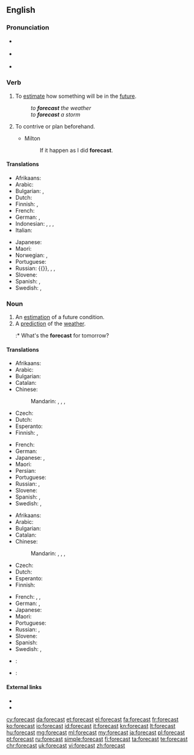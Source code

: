 ==English==
{{wikipedia}}

===Pronunciation===
* {{a|GenAm}} {{IPA|/ˈfɔɹkæst/}}
* {{a|RP}} {{IPA|/ˈfɔːkɑːst/}}
* {{audio|en-us-forecast.ogg|Audio (US)}}

===Verb===
{{en-verb|forecasts|forecasting|'''forecast''' or '''[[forecasted]]'''}}

# To [[estimate]] how something will be in the [[future]].
#: ''to '''forecast''' the weather''
#: ''to '''forecast''' a storm''
# {{context|obsolete|lang=en}} To contrive or plan beforehand.
#* Milton
#*: If it happen as I did '''forecast'''.

====Translations====
{{trans-top|estimate future conditions}}
* Afrikaans: {{t|af|voorspel}}
* Arabic: {{t-|ar|يتنبئ}}
* Bulgarian: {{t+|bg|предви́ждам|sc=Cyrl}}, {{t+|bg|предска́звам|sc=Cyrl}}
* Dutch: {{t+|nl|voorspellen}}
* Finnish: {{t+|fi|ennustaa}}, {{t+|fi|ennakoida}}
* French: {{t+|fr|prévoir}}
* German: {{t-|de|vorhersagen}}, {{t+|de|prognostizieren}}
* Indonesian: {{t+|id|ramal}}, {{t+|id|ramal|alt=meramal}}, {{t+|id|kira|alt=mengira}}, {{t+|id|kira|alt=memperkirakan}}
* Italian: {{t+|it|prevedere}}
{{trans-mid}}
* Japanese: {{t|ja|予想|tr=よそうする, yosō suru|alt=予想する|sc=Jpan}}
* Maori: {{t-|mi|matapae}}
* Norwegian: {{t+|no|forutsi}}, {{t-|no|predikere}}
* Portuguese: {{t+|pt|prever}}
* Russian: {{t+|ru|предсказывать|impf|tr=predskázyvatʹ}} {{}}, {{t+|ru|предсказать|pf|tr=predskazátʹ}}, {{t+|ru|прогнозировать|impf|tr=prognozírovatʹ}}, {{t+|ru|спрогнозировать|pf|tr=sprognozírovatʹ}}
* Slovene: {{t+|sl|napovedati}}
* Spanish: {{t|es|predecir}}, {{t|es|pronosticar}}
* Swedish: {{t+|sv|förutsäga}}, {{t+|sv|förutse}}
{{trans-bottom}}

===Noun===
{{en-noun}}

# An [[estimation]] of a future condition.
# A [[prediction]] of the [[weather]].
#:* What's the '''forecast''' for tomorrow?

====Translations====
{{trans-top|estimation}}
* Afrikaans: {{t|af|voorspelling}}
* Arabic: {{t-|ar|توقع|m|tr=tawáqquʿ|sc=Arab}}
* Bulgarian: {{t+|bg|предвиждане|n|sc=Cyrl}}
* Catalan: {{t-|ca|calendari|m}}
* Chinese:
*: Mandarin: {{t|cmn|預報}}, {{t|cmn|预报|tr=yùbào}}, {{t|cmn|預測}}, {{t|cmn|预测|tr=yùcè}}
* Czech: {{t-|cs|předpověď|f}}
* Dutch: {{t+|nl|voorspelling|f}}
* Esperanto: {{t-|eo|prognozo}}
* Finnish: {{t|fi|ennuste}}, {{t|fi|ennakkoarvio}}
{{trans-mid}}
* French: {{t+|fr|prévision|f}}
* German: {{t+|de|Schätzung|f}}
* Japanese: {{t-|ja|予想|tr=よそう, yosō}}, {{t-|ja|予報|tr=よほう, yohō}}
* Maori: {{t-|mi|matapae}}
* Persian: {{t-|fa|پیشبینی}}
* Portuguese: {{t+|pt|previsão|f}}
* Russian: {{t+|ru|предсказа́ние|n|tr=predskazánije}}, {{t+|ru|прогно́з|m|tr=prognóz}}
* Slovene: {{t-|sl|napoved|f}}
* Spanish: {{t-|es|pronóstico|m}}, {{t+|es|previsión|f}}
* Swedish: {{t-|sv|förhandsberäkning|c}}, {{t+|sv|utsikt|c}}
{{trans-bottom}}

{{trans-top|weather prediction}}
* Afrikaans: {{t|af|weervoorspelling}}
* Arabic: {{t-|ar|توقعات طقس|f-p|tr=tawaqquʿāt ṭaqs}}
* Bulgarian: {{t+|bg|прогно́за|f|sc=Cyrl}}
* Catalan: {{t-|ca|calendari|m}}
* Chinese:
*: Mandarin: {{t|cmn|預報}}, {{t|cmn|预报|tr=yùbào}}, {{t|cmn|[[天氣]][[預報]]}}, {{t|cmn|[[天气]][[预报]]|tr=tiānqì yùbào}}
* Czech: {{t-|cs|předpověď|f}}
* Dutch: {{t-|nl|weersvoorspelling|f}}
* Esperanto: {{t-|eo|veterprognozo}}
* Finnish: {{t+|fi|sääennuste}}
{{trans-mid}}
* French: {{t+|fr|prévision|f}}, {{t-|fr|prévision météorologique|f}}, {{t-|fr|prévision météo|f}}
* German: {{t+|de|Wettervorhersage|f}}, {{t+|de|Vorhersage|f}}
* Japanese: {{t|ja|[[天気]][[予報]]|tr=tenki yohō}}
* Maori: {{t-|mi|matapae}}
* Portuguese: {{t+|pt|previsão|f}}
* Russian: {{t+|ru|прогно́з|m|tr=prognóz}}, {{t|ru|[[прогно́з]] [[погода|пого́ды]]|m|tr=prognóz pogódy}}
* Slovene: {{t-|sl|napoved|f}}
* Spanish: {{t-|es|pronóstico del tiempo|m}}
* Swedish: {{t-|sv|väderprognos|c}}, {{t+|sv|prognos|c}}
{{trans-bottom}}

{{checktrans-top}}
* {{ttbc|id}}: {{t|id|ramal|alt=ramalan}} <!-- was "[[ramal|ramalan]]" - assumed inflected form or vocalised spelling; please verify if linking is acceptable. see [[User:Kephir/gadgets/xte#Translation_fixing]] -->
* {{ttbc|it}}: {{t|it|previsione}}
{{trans-bottom}}

====External links====
* {{R:Webster 1913}}
* {{R:Century 1911}}

[[cy:forecast]]
[[da:forecast]]
[[et:forecast]]
[[el:forecast]]
[[fa:forecast]]
[[fr:forecast]]
[[ko:forecast]]
[[io:forecast]]
[[id:forecast]]
[[it:forecast]]
[[kn:forecast]]
[[lt:forecast]]
[[hu:forecast]]
[[mg:forecast]]
[[ml:forecast]]
[[my:forecast]]
[[ja:forecast]]
[[pl:forecast]]
[[pt:forecast]]
[[ru:forecast]]
[[simple:forecast]]
[[fi:forecast]]
[[ta:forecast]]
[[te:forecast]]
[[chr:forecast]]
[[uk:forecast]]
[[vi:forecast]]
[[zh:forecast]]